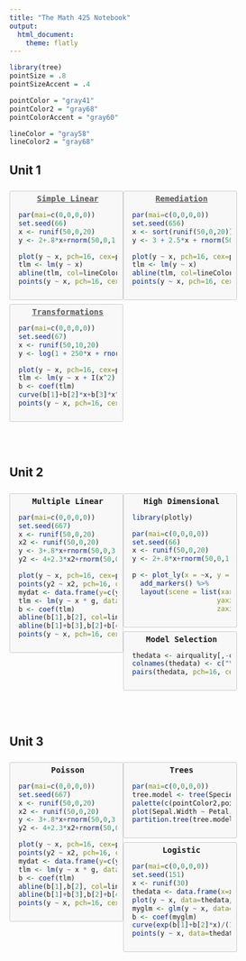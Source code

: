 ```yaml
---
title: "The Math 425 Notebook"
output: 
  html_document:
    theme: flatly
---
```




```r
library(tree)
pointSize = .8
pointSizeAccent = .4

pointColor = "gray41"
pointColor2 = "gray68"
pointColorAccent = "gray60"

lineColor = "gray58"
lineColor2 = "gray68"
```



## Unit 1

<a href=SimpleLinearRegression.html><div class="plotbox">

<center>
**Simple Linear**
</center>

```r
par(mai=c(0,0,0,0))
set.seed(66)
x <- runif(50,0,20)
y <- 2+.8*x+rnorm(50,0,1.2)

plot(y ~ x, pch=16, cex=pointSize, xaxt='n', yaxt='n', xlab="", ylab="", col=pointColor, bty='n')
tlm <- lm(y ~ x)
abline(tlm, col=lineColor, lwd=2)
points(y ~ x, pch=16, cex=pointSizeAccent, col=pointColorAccent)

```

</div></a>




<a href=SimpleLinearRegressionRemediation.html><div class="plotbox">

<center>
**Remediation**
</center>

```r
par(mai=c(0,0,0,0))
set.seed(656)
x <- sort(runif(50,0,20))
y <- 3 + 2.5*x + rnorm(50,0,seq(1,25, length.out=50))

plot(y ~ x, pch=16, cex=pointSize, xaxt='n', yaxt='n', xlab="", ylab="", col=pointColor, bty='n')
tlm <- lm(y ~ x)
abline(tlm, col=lineColor, lwd=2)
points(y ~ x, pch=16, cex=pointSizeAccent, col=pointColorAccent)
```

</div></a>

<a href=PolynomialRegression.html><div class="plotbox">

<center>
**Transformations**
</center>

```r
par(mai=c(0,0,0,0))
set.seed(67)
x <- runif(50,10,20)
y <- log(1 + 250*x + rnorm(50,0,450))

plot(y ~ x, pch=16, cex=pointSize, xaxt='n', yaxt='n', xlab="", ylab="", col=pointColor, bty='n')
tlm <- lm(y ~ x + I(x^2) + I(x^3))
b <- coef(tlm)
curve(b[1]+b[2]*x+b[3]*x^2+b[4]*x^3, col=lineColor, lwd=2, add=TRUE)
points(y ~ x, pch=16, cex=pointSizeAccent, col=pointColorAccent)
```

</div></a>







<div style="clear:both;"></div>

<br/><br/>


## Unit 2

<div class="plotbox">

<center>
**Multiple Linear**
</center>

```r
par(mai=c(0,0,0,0))
set.seed(667)
x <- runif(50,0,20)
x2 <- runif(50,0,20)
y <- 3+.8*x+rnorm(50,0,3.2)
y2 <- 4+2.3*x2+rnorm(50,0,3.2)

plot(y ~ x, pch=16, cex=pointSize, xaxt='n', yaxt='n', xlab="", ylab="", col=pointColor, bty='n', ylim=c(-10,55), xlim=c(0,20))
points(y2 ~ x2, pch=16, cex=pointSize,col=pointColor2)
mydat <- data.frame(y=c(y,y2), x=c(x,x2), g=rep(c(0,1),each=50))
tlm <- lm(y ~ x * g, data=mydat)
b <- coef(tlm)
abline(b[1],b[2], col=lineColor, lwd=2)
abline(b[1]+b[3],b[2]+b[4], col=lineColor2, lwd=2)
points(y ~ x, pch=16, cex=pointSizeAccent, col=pointColorAccent)
```

</div>

<div class="plotbox">

<center>
**High Dimensional**
</center>

```r
library(plotly)
```

```r
par(mai=c(0,0,0,0))
set.seed(66)
x <- runif(50,0,20)
y <- 2+.8*x+rnorm(50,0,1.2)

p <- plot_ly(x = ~x, y = ~x, z = ~y, color = rep(c("one","two"),25), colors = c('#BF382A', '#0C4B8E')) %>%
  add_markers() %>%
  layout(scene = list(xaxis = list(title = 'Weight'),
                     yaxis = list(title = 'Gross horsepower'),
                     zaxis = list(title = '1/4 mile time')))

```

</div>


<div class="plotbox">

<center>
**Model Selection**
</center>

```r
thedata <- airquality[,-c(3,6)]
colnames(thedata) <- c("Y","X1","X2","X3")
pairs(thedata, pch=16, cex=pointSize, xaxt='n', yaxt='n', col=pointColor, bty='n', oma=c(0,0,0,0), gap=.25, cex.labels = .8)
```

</div>


<div style="clear:both;"></div>


<br/><br/>





## Unit 3

<div class="plotbox">

<center>
**Poisson**
</center>

```r
par(mai=c(0,0,0,0))
set.seed(667)
x <- runif(50,0,20)
x2 <- runif(50,0,20)
y <- 3+.8*x+rnorm(50,0,3.2)
y2 <- 4+2.3*x2+rnorm(50,0,3.2)

plot(y ~ x, pch=16, cex=pointSize, xaxt='n', yaxt='n', xlab="", ylab="", col=pointColor, bty='n', ylim=c(-10,55), xlim=c(0,20))
points(y2 ~ x2, pch=16, cex=pointSize,col=pointColor2)
mydat <- data.frame(y=c(y,y2), x=c(x,x2), g=rep(c(0,1),each=50))
tlm <- lm(y ~ x * g, data=mydat)
b <- coef(tlm)
abline(b[1],b[2], col=lineColor, lwd=2)
abline(b[1]+b[3],b[2]+b[4], col=lineColor2, lwd=2)
points(y ~ x, pch=16, cex=pointSizeAccent, col=pointColorAccent)
```

</div>

<div class="plotbox">

<center>
**Trees**
</center>

```r
par(mai=c(0,0,0,0))
tree.model <- tree(Species ~ Sepal.Width + Petal.Width, data=iris)
palette(c(pointColor2,pointColorAccent,pointColor))
plot(Sepal.Width ~ Petal.Width, data=iris, pch=19, col=Species, cex=pointSize)
partition.tree(tree.model, add=TRUE, col=rgb(1,1,1,0))

```

</div>


<div class="plotbox">

<center>
**Logistic**
</center>

```r
par(mai=c(0,0,0,0))
set.seed(151)
x <- runif(30)
thedata <- data.frame(x=x,y=ifelse(x+rnorm(30,0,.1) > .5, 1, 0))
plot(y ~ x, data=thedata, pch=16, cex=pointSize, xaxt='n', yaxt='n', col=pointColor, bty='n',  ylim=c(-0.25,1.25))
myglm <- glm(y ~ x, data=thedata, family=binomial)
b <- coef(myglm)
curve(exp(b[1]+b[2]*x)/(1+exp(b[1]+b[2]*x)), add=TRUE, col=lineColor)
points(y ~ x, data=thedata, cex=pointSizeAccent, col=pointColorAccent, lwd=2)
```

</div>










<style>
a {
    color: #5a5a5a;
}

.plotbox {
    float: left;
    width: 175px;
    border: 1px solid #cccccc;
    background-color: #f8f8f8;
    border-radius: 3px;
    padding-left: 15px;
    padding-top: 5px;
    padding-bottom: 10px;
    padding-right: 10px;
    font-family: Monospace, sans-serif;
    margin-top: .5em;
}

.plotbox:hover {
    width: 175px;
    border: 1px solid #dddddd;
    background-color: #c1c1c1;
    border-radius: 3px;
    padding-left: 15px;
    padding-top: 5px;
    padding-bottom: 10px;
    padding-right: 10px;
    font-family: Monospace, sans-serif;
    color: #1a1a1a;
    margin-top: .5em;
}

</style>
